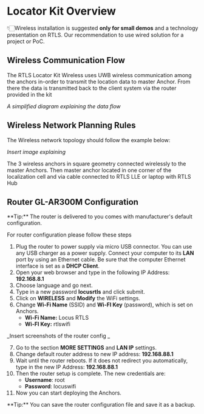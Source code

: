 
# Locator Kit Overview

👇🏻Wireless installation is suggested **only for small demos** and a technology presentation on RTLS. Our recommendation to use wired solution for a project or PoC.

## Wireless Communication Flow
The RTLS Locator Kit Wireless uses UWB wireless communication among the anchors in-order to transmit the location data to master Anchor. From there the data is transmitted back to the client system via the router provided in the kit 

_A simplified diagram explaining the data flow_

## Wireless Network Planning Rules
The Wireless network topology should follow the example below: 

_Insert image explaining_

The 3 wireless anchors in square geometry connected wirelessly to the master Anchors. Then master anchor located in one corner of the localization cell and via cable connected to RTLS LLE or laptop with RTLS Hub

## Router GL-AR300M Configuration

<Callout emoji="ℹ️" type="info">
 **Tip:** The router is delivered to you comes with manufacturer's default configuration.
</Callout>

For router configuration please follow these steps
1. Plug the router to power supply via micro USB connector. You can use any USB charger as a power supply. Connect your computer to its **LAN** port by using an Ethernet cable. Be sure that the computer Ethernet interface is set as a **DHCP Client**.
2. Open your web browser and type in the following IP Address: **192.168.8.1**
3. Choose language and go next.
4. Type in a new password **locusrtls** and click submit.
5. Click on **WIRELESS** and **Modify** the WiFi settings.
6. Change **Wi-Fi Name** (SSID) and **Wi-FI Key** (password), which is set on Anchors.
    - **Wi-Fi Name:** Locus RTLS
    - **Wi-FI Key:** rtlswifi

_Insert screenshots of the router config _

7. Go to the section **MORE SETTINGS** and **LAN IP** settings.
8. Change default router address to new IP address: **192.168.88.1**
9. Wait until the router reboots. If it does not redirect you automatically, type in the new IP Address: **192.168.88.1**
10. Then the router setup is complete. The new credentials are:
    - **Username**: root
    - **Password**: locuswifi
11. Now you can start deploying the Anchors.
    
<Callout emoji="ℹ️" type="info">
 **Tip:** You can save the router configuration file and save it as a backup.
</Callout>